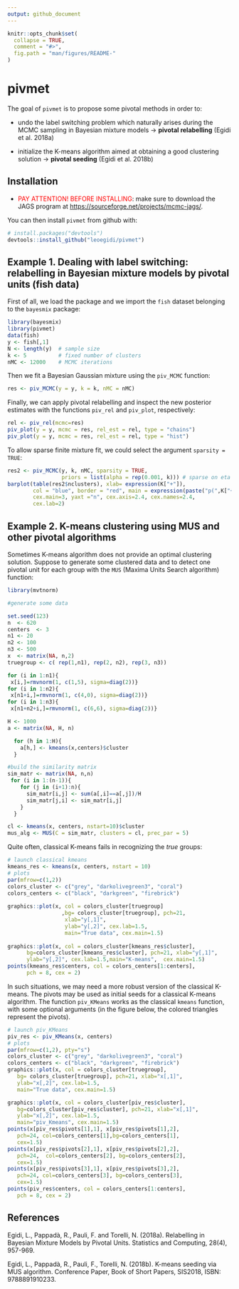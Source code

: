 ```yaml
---
output: github_document
---
```


<!-- README.md is generated from README.Rmd. Please edit that file -->

```r
knitr::opts_chunk$set(
  collapse = TRUE,
  comment = "#>",
  fig.path = "man/figures/README-"
)
```

# pivmet

The goal of ```pivmet``` is to propose some pivotal methods in order to:

- undo the label switching problem which naturally arises during the MCMC sampling in Bayesian mixture models $\rightarrow$ **pivotal relabelling** (Egidi et al. 2018a)

- initialize the K-means algorithm aimed at obtaining a good clustering solution $\rightarrow$ **pivotal seeding** (Egidi et al. 2018b)

## Installation

- <span style="color:red">PAY ATTENTION! BEFORE INSTALLING</span>: make sure to download the JAGS program at
[https://sourceforge.net/projects/mcmc-jags/](https://sourceforge.net/projects/mcmc-jags/).

You can then install ```pivmet``` from github with:

```r
# install.packages("devtools")
devtools::install_github("leoegidi/pivmet")
```

## Example 1. Dealing with label switching: relabelling in Bayesian mixture models by pivotal units (fish data)

First of all, we load the package and we import the ```fish``` dataset belonging to the ```bayesmix``` package:

```r
library(bayesmix)
library(pivmet)
data(fish)
y <- fish[,1]
N <- length(y)  # sample size 
k <- 5          # fixed number of clusters
nMC <- 12000    # MCMC iterations
```

Then we fit a Bayesian Gaussian mixture using the ```piv_MCMC``` function:


```r
res <- piv_MCMC(y = y, k = k, nMC = nMC)
```


Finally, we can apply pivotal relabelling and inspect the new posterior estimates with the functions ```piv_rel``` and ```piv_plot```, respectively:

```r
rel <- piv_rel(mcmc=res)
piv_plot(y = y, mcmc = res, rel_est = rel, type = "chains")
piv_plot(y = y, mcmc = res, rel_est = rel, type = "hist")
```


To allow sparse finite mixture fit, we could select the argument ```sparsity = TRUE```:


```r
res2 <- piv_MCMC(y, k, nMC, sparsity = TRUE,
                 priors = list(alpha = rep(0.001, k))) # sparse on eta
barplot(table(res2$nclusters), xlab= expression(K["+"]),
        col = "blue", border = "red", main = expression(paste("p(",K["+"], "|y)")),
        cex.main=3, yaxt ="n", cex.axis=2.4, cex.names=2.4,
        cex.lab=2)
```



## Example 2. K-means clustering using MUS and other pivotal algorithms

Sometimes K-means algorithm does not provide an optimal clustering solution. Suppose to generate some clustered data and to detect one pivotal unit for each group with the ```MUS``` (Maxima Units Search algorithm) function:

```r
library(mvtnorm)

#generate some data

set.seed(123)
n  <- 620
centers  <- 3
n1 <- 20
n2 <- 100
n3 <- 500
x  <- matrix(NA, n,2)
truegroup <- c( rep(1,n1), rep(2, n2), rep(3, n3))

for (i in 1:n1){
 x[i,]=rmvnorm(1, c(1,5), sigma=diag(2))}
for (i in 1:n2){
 x[n1+i,]=rmvnorm(1, c(4,0), sigma=diag(2))}
for (i in 1:n3){
 x[n1+n2+i,]=rmvnorm(1, c(6,6), sigma=diag(2))}

H <- 1000
a <- matrix(NA, H, n)

  for (h in 1:H){
    a[h,] <- kmeans(x,centers)$cluster
  }

#build the similarity matrix
sim_matr <- matrix(NA, n,n)
 for (i in 1:(n-1)){
    for (j in (i+1):n){
      sim_matr[i,j] <- sum(a[,i]==a[,j])/H
      sim_matr[j,i] <- sim_matr[i,j]
    }
  }

cl <- kmeans(x, centers, nstart=10)$cluster
mus_alg <- MUS(C = sim_matr, clusters = cl, prec_par = 5)
```


Quite often, classical K-means fails in recognizing the *true* groups:



```r
# launch classical kmeans
kmeans_res <- kmeans(x, centers, nstart = 10)
# plots
par(mfrow=c(1,2))
colors_cluster <- c("grey", "darkolivegreen3", "coral")
colors_centers <- c("black", "darkgreen", "firebrick")
 
graphics::plot(x, col = colors_cluster[truegroup]
                 ,bg= colors_cluster[truegroup], pch=21,
                  xlab="y[,1]",
                  ylab="y[,2]", cex.lab=1.5,
                  main="True data", cex.main=1.5)
 
graphics::plot(x, col = colors_cluster[kmeans_res$cluster], 
      bg=colors_cluster[kmeans_res$cluster], pch=21, xlab="y[,1]",
      ylab="y[,2]", cex.lab=1.5,main="K-means",  cex.main=1.5)
points(kmeans_res$centers, col = colors_centers[1:centers], 
      pch = 8, cex = 2)
```


In such situations, we may need a more robust version of the classical K-means. The pivots may be used as initial seeds for a classical K-means algorithm. The function `piv_KMeans` works as the classical `kmeans` function, with some optional arguments (in the figure below, the colored triangles represent the pivots).

```r
# launch piv_KMeans
piv_res <- piv_KMeans(x, centers)
# plots
par(mfrow=c(1,2), pty="s")
colors_cluster <- c("grey", "darkolivegreen3", "coral")
colors_centers <- c("black", "darkgreen", "firebrick")
graphics::plot(x, col = colors_cluster[truegroup],
   bg= colors_cluster[truegroup], pch=21, xlab="x[,1]",
   ylab="x[,2]", cex.lab=1.5,
   main="True data", cex.main=1.5)

graphics::plot(x, col = colors_cluster[piv_res$cluster],
   bg=colors_cluster[piv_res$cluster], pch=21, xlab="x[,1]",
   ylab="x[,2]", cex.lab=1.5,
   main="piv_Kmeans", cex.main=1.5)
points(x[piv_res$pivots[1],1], x[piv_res$pivots[1],2],
   pch=24, col=colors_centers[1],bg=colors_centers[1],
   cex=1.5)
points(x[piv_res$pivots[2],1], x[piv_res$pivots[2],2],
   pch=24,  col=colors_centers[2], bg=colors_centers[2],
   cex=1.5)
points(x[piv_res$pivots[3],1], x[piv_res$pivots[3],2],
   pch=24, col=colors_centers[3], bg=colors_centers[3],
   cex=1.5)
points(piv_res$centers, col = colors_centers[1:centers],
   pch = 8, cex = 2)

```

## References

Egidi, L., Pappadà, R., Pauli, F. and Torelli, N. (2018a). Relabelling in Bayesian Mixture Models by Pivotal Units. Statistics and Computing, 28(4), 957-969.

Egidi, L., Pappadà, R., Pauli, F., Torelli, N. (2018b). K-means seeding via MUS algorithm. Conference Paper, Book of Short Papers, SIS2018, ISBN: 9788891910233.



